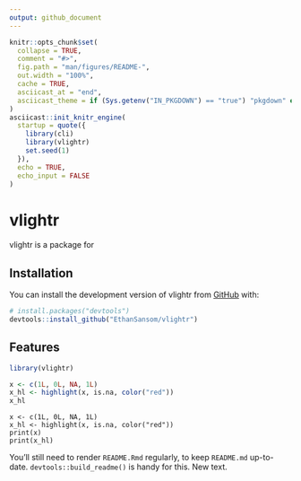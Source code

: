 ```yaml
---
output: github_document
---
```


<!-- README.md is generated from README.Rmd. Please edit that file -->

```r
knitr::opts_chunk$set(
  collapse = TRUE,
  comment = "#>",
  fig.path = "man/figures/README-",
  out.width = "100%",
  cache = TRUE,
  asciicast_at = "end",
  asciicast_theme = if (Sys.getenv("IN_PKGDOWN") == "true") "pkgdown" else "readme"
)
asciicast::init_knitr_engine(
  startup = quote({
    library(cli)
    library(vlightr)
    set.seed(1)
  }),
  echo = TRUE,
  echo_input = FALSE
)
```

# vlightr

<!-- badges: start -->

<!-- badges: end -->

vlightr is a package for

## Installation

You can install the development version of vlightr from [GitHub](https://github.com/) with:

``` r
# install.packages("devtools")
devtools::install_github("EthanSansom/vlightr")
```

## Features

```r
library(vlightr)
```

```r
x <- c(1L, 0L, NA, 1L)
x_hl <- highlight(x, is.na, color("red"))
x_hl
```

```asciicast
x <- c(1L, 0L, NA, 1L)
x_hl <- highlight(x, is.na, color("red"))
print(x)
print(x_hl)
```

You'll still need to render `README.Rmd` regularly, to keep `README.md` up-to-date. `devtools::build_readme()` is handy for this. New text.
